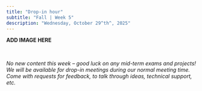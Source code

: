 ```yaml
---
title: "Drop-in hour"
subtitle: "Fall | Week 5"
description: "Wednesday, October 29^th^, 2025"
---
```


::: {.center-text .body-text-l}
**ADD IMAGE HERE**
:::

<br>

*No new content this week -- good luck on any mid-term exams and projects! We will be available for drop-in meetings during our normal meeting time. Come with requests for feedback, to talk through ideas, technical support, etc.*